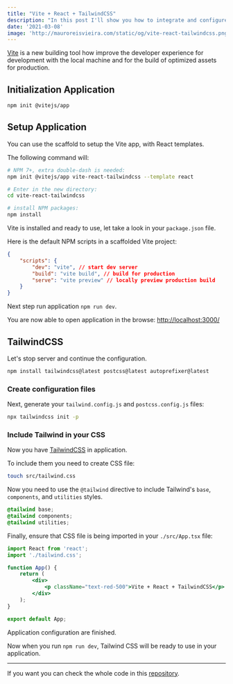 ```yaml
---
title: "Vite + React + TailwindCSS"
description: "In this post I'll show you how to integrate and configure TailwindCSS in a Vite + React project."
date: '2021-03-08'
image: 'http://mauroreisvieira.com/static/og/vite-react-tailwindcss.png'
---
```


[Vite](https://vitejs.dev/) is a new building tool how improve the developer experience for development with the local machine and for the build of optimized assets for production.

## Initialization Application

```bash
npm init @vitejs/app
```

## Setup Application

You can use the scaffold to setup the Vite app, with React templates.

The following command will:

```bash
# NPM 7+, extra double-dash is needed:
npm init @vitejs/app vite-react-tailwindcss --template react

# Enter in the new directory:
cd vite-react-tailwindcss

# install NPM packages:
npm install
```

Vite is installed and ready to use, let take a look in your `package.json` file.

Here is the default NPM scripts in a scaffolded Vite project:

```json
{
    "scripts": {
        "dev": "vite", // start dev server
        "build": "vite build", // build for production
        "serve": "vite preview" // locally preview production build
    }
}
```

Next step run application `npm run dev`.

You are now able to open application in the browse: [http://localhost:3000/](http://localhost:3000/)

## TailwindCSS

Let's stop server and continue the configuration.

```bash
npm install tailwindcss@latest postcss@latest autoprefixer@latest
```

### Create configuration files

Next, generate your `tailwind.config.js` and `postcss.config.js` files:

```bash
npx tailwindcss init -p
```

### Include Tailwind in your CSS

Now you have [TailwindCSS](tailwindcss.com) in application.

To include them you need to create CSS file:

```bash
touch src/tailwind.css
```

Now you need to use the `@tailwind` directive to include Tailwind's `base`, `components`, and `utilities` styles.

```css
@tailwind base;
@tailwind components;
@tailwind utilities;
```

Finally, ensure that CSS file is being imported in your `./src/App.tsx` file:

```jsx
import React from 'react';
import './tailwind.css';

function App() {
    return (
        <div>
            <p className="text-red-500">Vite + React + TailwindCSS</p>
        </div>
    );
}

export default App;
```

Application configuration are finished.

Now when you run `npm run dev`, Tailwind CSS will be ready to use in your application.

---

If you want you can check the whole code in this [repository](https://github.com/mauroreisvieira/vite-react-tailwindcss).
